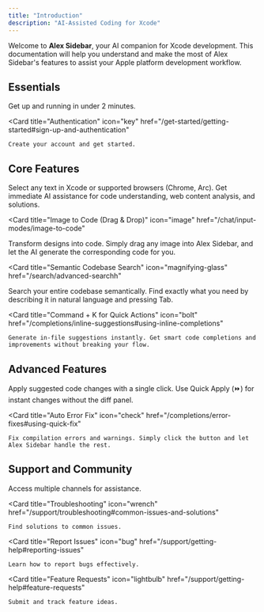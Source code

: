 ```yaml
---
title: "Introduction"
description: "AI-Assisted Coding for Xcode"
---
```


Welcome to **Alex Sidebar**, your AI companion for Xcode development. This documentation will help you understand and make the most of Alex Sidebar's features to assist your Apple platform development workflow.

## Essentials

<CardGroup cols={2}>
  <Card
    title="Install & Setup"
    icon="rocket"
    href="/get-started/getting-started#installation"
  >
    Get up and running in under 2 minutes.
  </Card>

  <Card
    title="Authentication"
    icon="key"
    href="/get-started/getting-started#sign-up-and-authentication"
  >
    Create your account and get started.
  </Card>
</CardGroup>

## Core Features

<CardGroup cols={2}>
  <Card 
    title="Command + L to Chat" 
    icon="message-bot"
    href="/chat/overview#quick-actions"
  >
    Select any text in Xcode or supported browsers (Chrome, Arc). Get immediate AI assistance for code understanding, web content analysis, and solutions.
  </Card>

<Card
  title="Image to Code (Drag & Drop)"
  icon="image"
  href="/chat/input-modes/image-to-code"
>
  Transform designs into code. Simply drag any image into Alex Sidebar, and let
  the AI generate the corresponding code for you.
</Card>

<Card
  title="Semantic Codebase Search"
  icon="magnifying-glass"
  href="/search/advanced-searchh"
>
  Search your entire codebase semantically. Find exactly what you need by describing it in natural language and pressing Tab.
</Card>

  <Card 
    title="Command + K for Quick Actions" 
    icon="bolt"
    href="/completions/inline-suggestions#using-inline-completions"
  >
    Generate in-file suggestions instantly. Get smart code completions and improvements without breaking your flow.
  </Card>
</CardGroup>

## Advanced Features

<CardGroup cols={2}>
  <Card 
    title="One-Click Code Changes" 
    icon="code"
    href="/chat/interface#applying-changes"
  >
    Apply suggested code changes with a single click. Use Quick Apply (⏩) for instant changes without the diff panel.
  </Card>

  <Card 
    title="Auto Error Fix" 
    icon="check"
    href="/completions/error-fixes#using-quick-fix"
  >
    Fix compilation errors and warnings. Simply click the button and let Alex Sidebar handle the rest.
  </Card>
</CardGroup>

## Support and Community

<CardGroup cols={2}>
  <Card
    title="Get Help"
    icon="life-ring"
    href="/support/getting-help#support-channels"
  >
    Access multiple channels for assistance.
  </Card>

  <Card
    title="Troubleshooting"
    icon="wrench"
    href="/support/troubleshooting#common-issues-and-solutions"
  >
    Find solutions to common issues.
  </Card>

  <Card
    title="Report Issues"
    icon="bug"
    href="/support/getting-help#reporting-issues"
  >
    Learn how to report bugs effectively.
  </Card>

  <Card
    title="Feature Requests"
    icon="lightbulb"
    href="/support/getting-help#feature-requests"
  >
    Submit and track feature ideas.
  </Card>
</CardGroup>